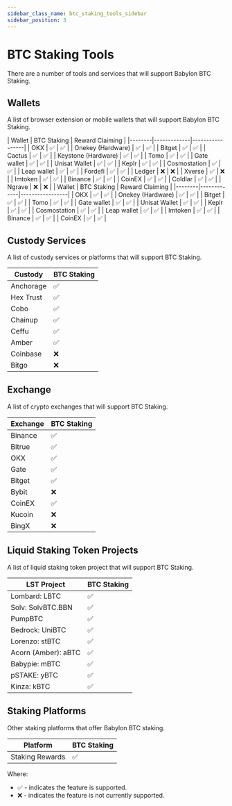 ```yaml
---
sidebar_class_name: btc_staking_tools_sidebar
sidebar_position: 3
---
```


# BTC Staking Tools

There are a number of tools and services that will support Babylon BTC Staking.

## Wallets
A list of browser extension or mobile wallets that will support Babylon BTC Staking.


<Tabs>
  <TabItem value="extension" label="Extension Wallets" default>
    | Wallet | BTC Staking | Reward Claiming |
    |--------|-------------|-----------------|
    | OKX | ✅ | ✅ |
    | Onekey (Hardware) | ✅ | ✅ |
    | Bitget | ✅ | ✅ |
    | Cactus | ✅ | ✅ |
    | Keystone (Hardware) | ✅ | ✅ |
    | Tomo | ✅ | ✅ |
    | Gate wallet | ✅ | ✅ |
    | Unisat Wallet | ✅ | ✅ |
    | Keplr | ✅ | ✅ |
    | Cosmostation | ✅ | ✅ |
    | Leap wallet | ✅ | ✅ |
    | Fordefi | ✅ | ✅ |
    | Ledger | ❌ | ❌ |
    | Xverse | ✅ | ❌ |
    | Imtoken | ✅ | ✅ |
    | Binance | ✅ | ✅ |
    | CoinEX | ✅ | ✅ |
    | Coldlar | ✅ | ✅ |
    | Ngrave | ❌ | ❌ |
  </TabItem>

  <TabItem value="mobile" label="Mobile Wallets">
    | Wallet | BTC Staking | Reward Claiming |
    |--------|-------------|-----------------|
    | OKX | ✅ | ✅ |
    | Onekey (Hardware) | ✅ | ✅ |
    | Bitget | ✅ | ✅ |
    | Tomo | ✅ | ✅ |
    | Gate wallet | ✅ | ✅ |
    | Unisat Wallet | ✅ | ✅ |
    | Keplr | ✅ | ✅ |
    | Cosmostation | ✅ | ✅ |
    | Leap wallet | ✅ | ✅ |
    | Imtoken | ✅ | ✅ |
    | Binance | ✅ | ✅ |
    | CoinEX | ✅ | ✅ |
  </TabItem>
</Tabs>

## Custody Services

A list of custody services or platforms that will support BTC Staking.

| Custody | BTC Staking |
|---------|-------------|
| Anchorage | ✅ |
| Hex Trust | ✅ |
| Cobo | ✅ |
| Chainup | ✅ |
| Ceffu | ✅ |
| Amber | ✅ |
| Coinbase | ❌ |
| Bitgo | ❌ |

## Exchange

A list of crypto exchanges that will support BTC Staking.

| Exchange | BTC Staking |
|----------|-------------|
| Binance | ✅ |
| Bitrue | ✅ |
| OKX | ✅ |
| Gate | ✅ |
| Bitget | ✅ |
| Bybit | ❌ |
| CoinEX | ✅ |
| Kucoin | ❌ |
| BingX | ❌ |

## Liquid Staking Token Projects

A list of liquid staking token project that will support BTC Staking.

| LST Project | BTC Staking |
|-------------|-------------|
| Lombard: LBTC | ✅ |
| Solv: SolvBTC.BBN | ✅ |
| PumpBTC | ✅ |
| Bedrock: UniBTC | ✅ |
| Lorenzo: stBTC | ✅ |
| Acorn (Amber): aBTC | ✅ |
| Babypie: mBTC | ✅ |
| pSTAKE: yBTC | ✅ |
| Kinza: kBTC | ✅ |

## Staking Platforms

Other staking platforms that offer Babylon BTC staking.

| Platform | BTC Staking |
|----------|-------------|
| Staking Rewards | ✅ |

Where:
- ✅ - indicates the feature is supported.
- ❌ - indicates the feature is not currently supported.

